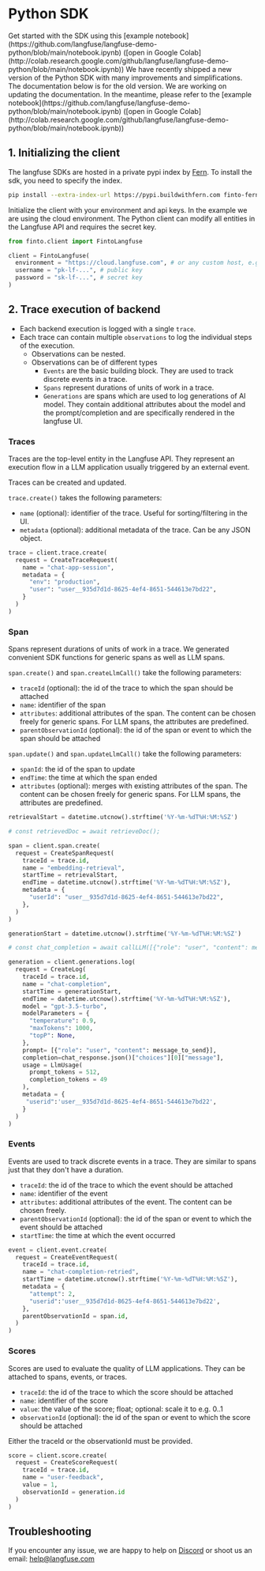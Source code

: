 # Python SDK


<Callout type="info" emoji="ℹ️">
  Get started with the SDK using this [example
  notebook](https://github.com/langfuse/langfuse-demo-python/blob/main/notebook.ipynb)
  ([open in Google
  Colab](http://colab.research.google.com/github/langfuse/langfuse-demo-python/blob/main/notebook.ipynb))
</Callout>

<Callout type="warning" emoji="🚧">
  We have recently shipped a new version of the Python SDK with many
  improvements and simplifications. The documentation below is for the old
  version. We are working on updating the documentation. In the meantime, please
  refer to the [example
  notebook](https://github.com/langfuse/langfuse-demo-python/blob/main/notebook.ipynb)
  ([open in Google
  Colab](http://colab.research.google.com/github/langfuse/langfuse-demo-python/blob/main/notebook.ipynb))
</Callout>

## 1. Initializing the client

The langfuse SDKs are hosted in a private pypi index by [Fern](https://buildwithfern.com/). To install the sdk, you need to specify the index.

```bash
pip install --extra-index-url https://pypi.buildwithfern.com finto-fern-langfuse
```

Initialize the client with your environment and api keys. In the example we are using the cloud environment. The Python client can modify all entities in the Langfuse API and requires the secret key.

```python filename="server.py"
from finto.client import FintoLangfuse

client = FintoLangfuse(
  environment = "https://cloud.langfuse.com", # or any custom host, e.g. http://localhost:3030
  username = "pk-lf-...", # public key
  password = "sk-lf-...", # secret key
)
```

## 2. Trace execution of backend

- Each backend execution is logged with a single `trace`.
- Each trace can contain multiple `observations` to log the individual steps of the execution.
  - Observations can be nested.
  - Observations can be of different types
    - `Events` are the basic building block. They are used to track discrete events in a trace.
    - `Spans` represent durations of units of work in a trace.
    - `Generations` are spans which are used to log generations of AI model. They contain additional attributes about the model and the prompt/completion and are specifically rendered in the langfuse UI.

### Traces

Traces are the top-level entity in the Langfuse API. They represent an execution flow in a LLM application usually triggered by an external event.

Traces can be created and updated.

`trace.create()` takes the following parameters:

- `name` (optional): identifier of the trace. Useful for sorting/filtering in the UI.
- `metadata` (optional): additional metadata of the trace. Can be any JSON object.

```python filename="server.py"
trace = client.trace.create(
  request = CreateTraceRequest(
    name = "chat-app-session",
    metadata = {
      "env": "production",
      "user": "user__935d7d1d-8625-4ef4-8651-544613e7bd22",
    }
  )
)
```

### Span

Spans represent durations of units of work in a trace. We generated convenient SDK functions for generic spans as well as LLM spans.

`span.create()` and `span.createLlmCall()` take the following parameters:

- `traceId` (optional): the id of the trace to which the span should be attached
- `name`: identifier of the span
- `attributes`: additional attributes of the span. The content can be chosen freely for generic spans. For LLM spans, the attributes are predefined.
- `parentObservationId` (optional): the id of the span or event to which the span should be attached

`span.update()` and `span.updateLlmCall()` take the following parameters:

- `spanId`: the id of the span to update
- `endTime`: the time at which the span ended
- `attributes` (optional): merges with existing attributes of the span. The content can be chosen freely for generic spans. For LLM spans, the attributes are predefined.

```python filename="server.py"
retrievalStart = datetime.utcnow().strftime('%Y-%m-%dT%H:%M:%SZ')

# const retrievedDoc = await retrieveDoc();

span = client.span.create(
  request = CreateSpanRequest(
    traceId = trace.id,
    name = "embedding-retrieval",
    startTime = retrievalStart,
    endTime = datetime.utcnow().strftime('%Y-%m-%dT%H:%M:%SZ'),
    metadata = {
      "userId": "user__935d7d1d-8625-4ef4-8651-544613e7bd22",
    },
  )
)

generationStart = datetime.utcnow().strftime('%Y-%m-%dT%H:%M:%SZ')

# const chat_completion = await callLLM([{"role": "user", "content": message_to_send}]);

generation = client.generations.log(
  request = CreateLog(
    traceId = trace.id,
    name = "chat-completion",
    startTime = generationStart,
    endTime = datetime.utcnow().strftime('%Y-%m-%dT%H:%M:%SZ'),
    model = "gpt-3.5-turbo",
    modelParameters = {
      "temperature": 0.9,
      "maxTokens": 1000,
      "topP": None,
    },
    prompt= [{"role": "user", "content": message_to_send}],
    completion=chat_response.json()["choices"][0]["message"],
    usage = LlmUsage(
      prompt_tokens = 512,
      completion_tokens = 49
    ),
    metadata = {
     "userid":'user__935d7d1d-8625-4ef4-8651-544613e7bd22',
    }
  )
)
```

### Events

Events are used to track discrete events in a trace. They are similar to spans just that they don't have a duration.

- `traceId`: the id of the trace to which the event should be attached
- `name`: identifier of the event
- `attributes`: additional attributes of the event. The content can be chosen freely.
- `parentObservationId` (optional): the id of the span or event to which the event should be attached
- `startTime`: the time at which the event occurred

```python filename="server.py"
event = client.event.create(
  request = CreateEventRequest(
    traceId = trace.id,
    name = "chat-completion-retried",
    startTime = datetime.utcnow().strftime('%Y-%m-%dT%H:%M:%SZ'),
    metadata = {
      "attempt": 2,
      "userid":'user__935d7d1d-8625-4ef4-8651-544613e7bd22',
    },
    parentObservationId = span.id,
  )
)
```

### Scores

Scores are used to evaluate the quality of LLM applications. They can be attached to spans, events, or traces.

- `traceId`: the id of the trace to which the score should be attached
- `name`: identifier of the score
- `value`: the value of the score; float; optional: scale it to e.g. 0..1
- `observationId` (optional): the id of the span or event to which the score should be attached

Either the traceId or the observationId must be provided.

```python filename="server.py"
score = client.score.create(
  request = CreateScoreRequest(
    traceId = trace.id,
    name = "user-feedback",
    value = 1,
    observationId = generation.id
  )
)
```

## Troubleshooting

If you encounter any issue, we are happy to help on [Discord](https://discord.gg/7NXusRtqYU) or shoot us an email: help@langfuse.com
